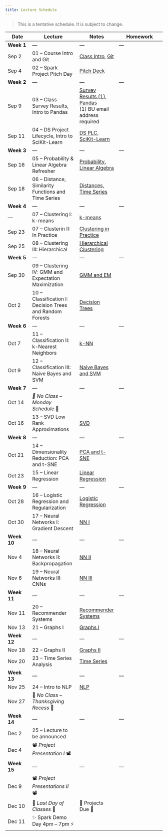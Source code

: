 ```yaml
---
title: Lecture Schedule
---
```


> This is a tentative schedule. It is subject to change.

| Date | Lecture | Notes | Homework |
| ---- | ------- | --- | -------- |
| **Week 1**  | --- | --- | --- |
| Sep 2 | 01 -- Course Intro and Git | [Class Intro](./00-Class-Introduction.qmd), [Git](./02A-Git.qmd)  | |
| Sep 4 | 02 -- Spark Project Pitch Day | [Pitch Deck](https://docs.google.com/presentation/d/1PuVoX9xIwi5x6FkJBvtjwj6tQ-Fp2WDdmj7ESr1_ESU/edit?slide=id.g3652bfb82da_1_27#slide=id.g3652bfb82da_1_27) |  |
| **Week 2**  | --- | --- | --- |
| Sep 9 | 03 -- Class Survey Results, Intro to Pandas | [Survey Results (1)](https://docs.google.com/presentation/d/e/2PACX-1vS9da4EjD0vZ0--eIwYKMrNz7YlFKKsfe7QjpyhnVUT-DfpotVsjcL_H8z6vVkzW0k1v2Xxd2bakIDc/pub?start=false&loop=false&delayms=3000&slide=id.p), [Pandas](./02B-Pandas.qmd)<br> (1) BU email address required  | |
| Sep 11 | 04 -- DS Project Lifecycle, Intro to SciKit-Learn | [DS PLC](https://docs.google.com/presentation/d/e/2PACX-1vTLyHd8UIU94ayKf17KIHdOYBNkEBJ6F0P5NMRRuJt5v0pioCVdEUpSVBvBc67mikJsVj7ijTCoqPh2/pub?start=false&loop=false&delayms=3000), [SciKit-Learn](./02C-Sklearn.qmd)  | |
| **Week 3**  | --- | --- | --- |
| Sep 16 | 05 -- Probability & Linear Algebra Refresher | [Probability](./03-Probability-and-Statistics-Refresher.qmd), [Linear Algebra](./04-Linear-Algebra-Refresher.qmd) |  |
| Sep 18 | 06 -- Distance, Similarity Functions and Time Series  | [Distances, Time Series](./05-Distances-Timeseries.qmd)   | |
| **Week 4**  | --- | --- | --- |
| --- | 07 -- Clustering I: k-means | [k-means](./06-Clustering-I-kmeans.qmd) | |
| Sep 23 | 07 -- Clusterin II: In Practice |  [Clustering in Practice](./07-Clustering-II-In-Practice.qmd)  |  |
| Sep 25 | 08 -- Clustering III: Hierarchical |  [Hierarchical Clustering](./08-clustering-III-hierarchical.qmd)  |  |
| **Week 5**  | --- | --- | --- |
| Sep 30 | 09 -- Clustering IV: GMM and Expectation Maximization | [GMM and EM](./09-Clustering-IV-GMM-EM.qmd)  | |
| Oct 2| 10 -- Classification I: Decision Trees and Random Forests | [Decision Trees](./14-Classification-I-Decision-Trees.qmd) |  |
| **Week 6**  | --- | --- | --- |
| Oct 7 | 11 -- Classification II: k-Nearest Neighbors | [k-NN](./15-Classification-II-kNN.qmd)  | |
| Oct 9| 12 -- Classification III: Naive Bayes and SVM | [Naive Bayes and SVM](./16-Classification-III-NB-SVM.qmd) |  |
| **Week 7**  | --- | --- | --- |
| Oct 14 | _🍂 No Class -- Monday Schedule_ 🍂 |   |  |
| Oct 16| 13 -- SVD Low Rank Approximations | [SVD](./10-Low-Rank-and-SVD.qmd) | |
| **Week 8**  | --- | --- | --- |
| Oct 21 | 14 -- Dimensionality Reduction: PCA and t-SNE | [PCA and t-SNE](./11-Dimensionality-Reduction-SVD-II.qmd)  | |
| Oct 23 | 15 -- Linear Regression | [Linear Regression](./17-Regression-I-Linear.qmd) |  |
| **Week 9**  | --- | --- | --- |
| Oct 28 | 16 -- Logistic Regression and Regularization | [Logistic Regression](./18-Regression-II-Logistic.qmd)   | |
| Oct 30 | 17 -- Neural Networks I: Gradient Descent | [NN I](./23-NN-I-Gradient-Descent.qmd) | |
| **Week 10**  | --- | --- | --- |
| Nov 4 | 18 -- Neural Networks II: Backpropagation | [NN II](./24-NN-II-Backprop.qmd)   | |
| Nov 6 | 19 -- Neural Networks III: CNNs | [NN III](./25-NN-III-CNNs.qmd) |  |
| **Week 11**  | --- | --- | --- |
| Nov 11 | 20 -- Recommender Systems | [Recommender Systems](./20-Recommender-Systems.qmd)  | |
| Nov 13 | 21  -- Graphs I| [Graphs I](./21-Networks-I.qmd) | |
| **Week 12**  | --- | --- | --- |
| Nov 18 | 22 -- Graphs II | [Graphs II](./22-Networks-II-Centrality-Clustering.qmd)  | |
| Nov 20 | 23 -- Time Series Analysis | [Time Series](./26-TimeSeries.qmd) | |
| **Week 13**  | --- | --- | --- |
| Nov 25 | 24 -- Intro to NLP | [NLP](./28-NLP.qmd)  | |
| Nov 27 | 🦃 _No Class -- Thanksgiving Recess_ 🌽 |  | |
| **Week 14**  | --- | --- | --- |
| Dec 2 | 25 -- Lecture to be announced |   | |
| Dec 4 | 📽️ _Project Presentation I_ 📽️| |  |
| **Week 15**  | --- | --- | --- |
| Dec 9 | 📽️ _Project Presentations II_ 📽️ |   | |
| Dec 10 | 🎉 _Last Day of Classes_ 🎉 | 🔬 Projects Due 🔬  | |
| Dec 11 | ✨  Spark Demo Day 4pm -- 7pm ⚡️ |  |  |

